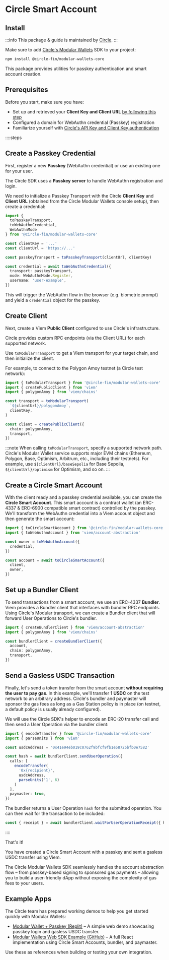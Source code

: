 # Circle Smart Account

## Install

:::info
This package & guide is maintained by [Circle](https://www.circle.com).
:::

Make sure to add [Circle's Modular Wallets](https://developers.circle.com/w3s/modular-wallets) SDK to your project:

```sh
npm install @circle-fin/modular-wallets-core
```

This package provides utilities for passkey authentication and smart account creation.

## Prerequisites

Before you start, make sure you have:

* Set up and retrieved your **Client Key and Client URL** [by following this step](https://developers.circle.com/w3s/modular-wallets-setup)
* Configured a domain for WebAuthn credential (Passkey) registration
* Familiarize yourself with [Circle's API Key and Client Key authentication](https://developers.circle.com/w3s/web3-services-api-client-keys-auth)

::::steps

## Create a Passkey Credential

First, register a new **Passkey** (WebAuthn credential) or use an existing one for your user. 

The Circle SDK uses a **Passkey server** to handle WebAuthn registration and login. 

We need to initialize a Passkey Transport with the Circle **Client Key** and **Client URL** (obtained from the Circle Modular Wallets console setup), then create a credential:

```ts
import { 
  toPasskeyTransport, 
  toWebAuthnCredential, 
  WebAuthnMode 
} from '@circle-fin/modular-wallets-core'

const clientKey = '...'
const clientUrl = 'https://...'

const passkeyTransport = toPasskeyTransport(clientUrl, clientKey)

const credential = await toWebAuthnCredential({
  transport: passkeyTransport,
  mode: WebAuthnMode.Register,
  username: 'user-example',
})
```

This will trigger the WebAuthn flow in the browser (e.g. biometric prompt) and yield a `credential` object for the passkey.

## Create Client

Next, create a Viem **Public Client** configured to use Circle's infrastructure. 

Circle provides custom RPC endpoints (via the Client URL) for each supported network. 

Use `toModularTransport` to get a Viem transport for your target chain, and then initialize the client. 

For example, to connect to the Polygon Amoy testnet (a Circle test network):

```ts
import { toModularTransport } from '@circle-fin/modular-wallets-core'
import { createPublicClient } from 'viem'
import { polygonAmoy } from 'viem/chains'

const transport = toModularTransport(
  `${clientUrl}/polygonAmoy`,
  clientKey,
)

const client = createPublicClient({
  chain: polygonAmoy,
  transport,
})
```

:::note
When calling `toModularTransport`, specify a supported network path. Circle's Modular Wallet service supports major EVM chains (Ethereum, Polygon, Base, Optimism, Arbitrum, etc., including their testnets). For example, use `${clientUrl}/baseSepolia` for Base Sepolia, `${clientUrl}/optimism` for Optimism, and so on.
:::

## Create a Circle Smart Account

With the client ready and a passkey credential available, you can create the **Circle Smart Account**. This smart account is a contract wallet (an ERC-4337 & ERC-6900 compatible smart contract) controlled by the passkey. We'll transform the WebAuthn credential into a Viem account object and then generate the smart account:

```ts
import { toCircleSmartAccount } from '@circle-fin/modular-wallets-core'
import { toWebAuthnAccount } from 'viem/account-abstraction'

const owner = toWebAuthnAccount({
  credential,
})

const account = await toCircleSmartAccount({
  client,
  owner,
})
```

## Set up a Bundler Client

To send transactions from a smart account, we use an ERC-4337 **Bundler**. Viem provides a Bundler client that interfaces with bundler RPC endpoints. Using Circle's Modular transport, we can create a Bundler client that will forward User Operations to Circle's bundler.

```ts
import { createBundlerClient } from 'viem/account-abstraction'
import { polygonAmoy } from 'viem/chains'

const bundlerClient = createBundlerClient({
  account,
  chain: polygonAmoy,
  transport,
})
```

## Send a Gasless USDC Transaction

Finally, let's send a token transfer from the smart account **without requiring the user to pay gas**. In this example, we'll transfer **1 USDC** on the test network to an arbitrary address. Circle's bundler and paymaster will sponsor the gas fees as long as a Gas Station policy is in place (on testnet, a default policy is usually already configured).

We will use the Circle SDK's helper to encode an ERC-20 transfer call and then send a User Operation via the bundler client:

```ts
import { encodeTransfer } from '@circle-fin/modular-wallets-core'
import { parseUnits } from 'viem'

const usdcAddress = '0x41e94eb019c0762f9bfcf9fb1e58725bfb0e7582'

const hash = await bundlerClient.sendUserOperation({
  calls: [
    encodeTransfer(
      '0x{recipient}', 
      usdcAddress, 
      parseUnits('1', 6)
    )
  ],
  paymaster: true,
})
```

The bundler returns a User Operation `hash` for the submitted operation. You can then wait for the transaction to be included:

```ts
const { receipt } = await bundlerClient.waitForUserOperationReceipt({ hash: userOpHash })
```

::::

That's it!

You have created a Circle Smart Account with a passkey and sent a gasless USDC transfer using Viem.

The Circle Modular Wallets SDK seamlessly handles the account abstraction flow – from passkey-based signing to sponsored gas payments – allowing you to build a user-friendly dApp without exposing the complexity of gas fees to your users.


## Example Apps

The Circle team has prepared working demos to help you get started quickly with Modular Wallets:

* [Modular Wallet + Passkey (Replit)](https://replit.com/@buildoncircle/modular-wallet-passkey) – A simple web demo showcasing passkey login and gasless USDC transfer.  
* [Modular Wallets Web SDK Example (GitHub)](https://github.com/circlefin/modularwallets-web-sdk/tree/master/examples/circle-smart-account) – A full React implementation using Circle Smart Accounts, bundler, and paymaster.

Use these as references when building or testing your own integration. 